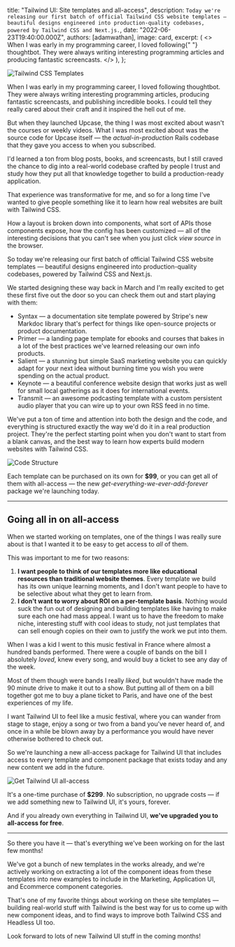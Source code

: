 
  title: "Tailwind UI: Site templates and all-access",
  description: `Today we're releasing our first batch of official Tailwind CSS website templates — beautiful designs engineered into production-quality codebases, powered by Tailwind CSS and Next.js.`,
  date: "2022-06-23T19:40:00.000Z",
  authors: [adamwathan],
  image: card,
  excerpt: (
    <>
      When I was early in my programming career, I loved following{" "}
      <Link href="https://thoughtbot.com/">thoughtbot</Link>. They were always writing interesting programming articles
      and producing fantastic screencasts.
    </>
  ),
};

<Image alt="Tailwind CSS Templates" src={templates} />

When I was early in my programming career, I loved following <Link href="https://thoughtbot.com/">thoughtbot</Link>. They were always writing interesting programming articles, producing fantastic screencasts, and publishing incredible books. I could tell they really cared about their craft and it inspired the hell out of me.

But when they launched <Link href="https://thoughtbot.com/upcase">Upcase</Link>, the thing I was most excited about wasn't the courses or weekly videos. What I was most excited about was the source code for Upcase itself — the _actual-in-production_ Rails codebase that they gave you access to when you subscribed.

I'd learned a ton from blog posts, books, and screencasts, but I still craved the chance to dig into a real-world codebase crafted by people I trust and study how they put all that knowledge together to build a production-ready application.

That experience was transformative for me, and so for a long time I've wanted to give people something like it to learn how real websites are built with Tailwind CSS.

How a layout is broken down into components, what sort of APIs those components expose, how the config has been customized — all of the interesting decisions that you can't see when you just click _view source_ in the browser.

So today we're releasing our first batch of official Tailwind CSS <Link href="https://tailwindui.com/templates">website templates</Link> — beautiful designs engineered into production-quality codebases, powered by Tailwind CSS and Next.js.

We started designing these way back in March and I'm really excited to get these first five out the door so you can check them out and start playing with them:

- <Link href="https://syntax.tailwindui.com/">Syntax</Link> — a documentation site template powered by Stripe's new
  <Link href="https://markdoc.io/">Markdoc</Link> library that's perfect for things like open-source projects or product
  documentation.
- <Link href="https://primer.tailwindui.com/">Primer</Link> — a landing page template for ebooks and courses that bakes
  in a lot of the best practices we've learned releasing our own info products.
- <Link href="https://salient.tailwindui.com/">Salient</Link> — a stunning but simple SaaS marketing website you can
  quickly adapt for your next idea without burning time you wish you were spending on the actual product.
- <Link href="https://keynote.tailwindui.com/">Keynote</Link> — a beautiful conference website design that works just as
  well for small local gatherings as it does for international events.
- <Link href="https://transmit.tailwindui.com/">Transmit</Link> — an awesome podcasting template with a custom
  persistent audio player that you can wire up to your own RSS feed in no time.

We've put a ton of time and attention into both the design and the code, and everything is structured exactly the way we'd do it in a real production project. They're the perfect starting point when you don't want to start from a blank canvas, and the best way to learn how experts build modern websites with Tailwind CSS.

<Image alt="Code Structure" src={codeStructure} />

Each template can be purchased on its own for **$99**, or you can get all of them with <Link href="https://tailwindui.com/all-access">all-access</Link> — the new _get-everything-we-ever-add-forever_ package we're launching today.

---

## Going all in on all-access

When we started working on templates, one of the things I was really sure about is that I wanted it to be easy to get access to _all_ of them.

This was important to me for two reasons:

1. **I want people to think of our templates more like educational resources than traditional website themes**. Every template we build has its own unique learning moments, and I don't want people to have to be selective about what they get to learn from.
2. **I don't want to worry about ROI on a per-template basis**. Nothing would suck the fun out of designing and building templates like having to make sure each one had mass appeal. I want us to have the freedom to make niche, interesting stuff with cool ideas to study, not just templates that can sell enough copies on their own to justify the work we put into them.

When I was a kid I went to this <Link href="https://en.concerts-metal.com/concert_-_Hellfest_2008-3308.html">music festival</Link> in France where almost a hundred bands performed. There were a couple of bands on the bill I absolutely _loved_, knew every song, and would buy a ticket to see any day of the week.

Most of them though were bands I really _liked_, but wouldn't have made the 90 minute drive to make it out to a show. But putting all of them on a bill together got me to buy a plane ticket to Paris, and have one of the best experiences of my life.

I want Tailwind UI to feel like a music festival, where you can wander from stage to stage, enjoy a song or two from a band you've never heard of, and once in a while be blown away by a performance you would have never otherwise bothered to check out.

So we're launching a new <Link href="https://tailwindui.com/all-access">all-access package</Link> for Tailwind UI that includes access to every template and component package that exists today and any new content we add in the future.

<Image alt="Get Tailwind UI all-access" src={allAccess} />

It's a one-time purchase of **$299**. No subscription, no upgrade costs — if we add something new to Tailwind UI, it's yours, forever.

And if you already own everything in Tailwind UI, **we've upgraded you to all-access for free**.

---

So there you have it — that's everything we've been working on for the last few months!

We've got a bunch of new templates in the works already, and we're actively working on extracting a lot of the component ideas from these templates into new examples to include in the Marketing, Application UI, and Ecommerce component categories.

That's one of my favorite things about working on these site templates — building real-world stuff with Tailwind is the best way for us to come up with new component ideas, and to find ways to improve both Tailwind CSS and Headless UI too.

Look forward to lots of new Tailwind UI stuff in the coming months!
